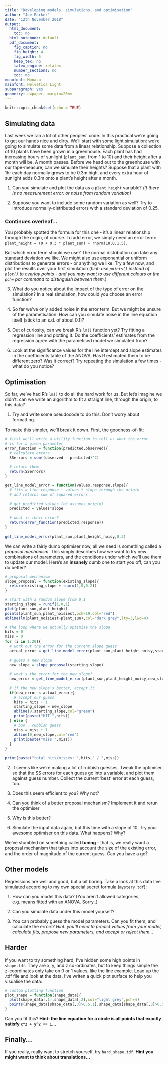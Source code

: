 ```yaml
---
title: "Developing models, simulations, and optimisation"
author: "Joe Parker"
date: "12th November 2018"
output:
  html_document:
    toc: no
  html_notebook: default
  pdf_document:
    fig_caption: no
    fig_height: 4
    fig_width: 5
    keep_tex: no
    latex_engine: xelatex
    number_sections: no
    toc: no
monofont: Monaco
mainfont: Helvetica Light
subparagraph: yes
geometry: a4paper, margin=20mm
---
```


```r
knitr::opts_chunk$set(echo = TRUE)
```

## Simulating data

Last week we ran a lot of other peoples' code. In this practical we're going to get our hands nice and dirty. We'll start with some light simulation: we're going to simulate some data from a linear relationship. Suppose a collection of 10 plants have been grown in a greenhouse. Each plant has had increasing hours of sunlight (`plant_sun`, from 1 to 10) and their height after a month will be. A month passes. Before we head out to the greenhouse with our tape-measure, can we simulate their heights? Suppose that a plant with 1hr each day normally grows to be 0.3m high, and every extra hour of sunlight adds 0.3m onto a plant's height after a month.

1) Can you simulate and plot the data as a `plant_height` variable? *(If there is no measurement error, or noise from random variation)*

2) Suppose you want to include some random variation as well? Try to introduce normally-distributed errors with a standard deviation of 0.25.

### Continues overleaf...

\pagebreak

You probably spotted the formula for this one - it's a linear relationship through the origin, of course. To add error, we simply need an error term: `plant_height = (0 + 0.3 * plant_sun) + rnorm(10,0,1.5)`.

But which error term should we use? The normal distribution can take any standard deviation we like. We might also use exponential or uniform distributions to generate errors - or anything we like. Try a few now, and plot the results over your first simulation (*hint: use `points()` instead of `plot()` to overlay points - and you may want to use different colours or the `pch=` par command to distinguish between them.*)

3) What do you notice about the impact of the type of error on the simulation? In a real simulation, how could you choose an error function?

4) So far we've only added noise in the error term. But we might be unsure of the parametisation. How can you simulate noise in the line equation itself (stick to an s.d. of about 0.1)?

5) Out of curiosity, can we break R's `lm()` function yet? Try fitting a regression line and plotting it. Do the coefficients' estimates from the regression agree with the parametised model we simulated from?

6) Look at the significance values for the line intercept and slope estimates in the coefficients table of the ANOVA. Has R estimated them to be different zero? Was it correct? Try repeating the simulation a few times - what do you notice?

## Optimisation

So far, we've had R's `lm()` to do all the hard work for us. But let's imagine we didn't: can we write an algorithm to fit a straight line, through the origin, to this data?

1) Try and write some pseudocode to do this. Don't worry about formatting.

To make this simpler, we'll break it down. First, the goodness-of-fit:

```r
# first we'll write a utility function to tell us what the error
# is for a given parameter
error_function = function(predicted,observed){
  # calculate errors
  SSerrors = sum((observed - predicted)^2)
  
  # return them
  return(SSerrors)
}

get_line_model_error = function(values,response,slope){
  # fits a line response ~ values * slope through the origin
  # and returns sum of squared errors
  
  # get predicted values (nb assumes origin)
  predicted = values*slope
  
  # what is their error?
  return(error_function(predicted,response))
}

get_line_model_error(plant_sun,plant_height_noisy,0.3)
```

We can write a fairly dumb optimiser now, all we need is something called a *proposal mechanism*. This simply describes how we want to try new combinations of parameters, and the conditions under which we'll use them to update our model. Here's an **insanely** dumb one to start you off, can you do better?

```r
# proposal mechanism
slope_proposal = function(existing_slope){
  return(existing_slope + rnorm(1,0,0.2))
}

# start with a random slope from 0,1
starting_slope = runif(1,0,1)
plot(plant_sun,plant_height)
points(plant_sun,plant_noisiest,pch=19,col="red")
abline(lm(plant_noisiest~plant_sun),col="dark grey",lty=3,lwd=4)

# the loop where we actually optimise the slope
hits = 0
miss = 0
for (i in 1:20){
  # work out the error for the current slope guess
  actual_error = get_line_model_error(plant_sun,plant_height_noisy,starting_slope)
  
  # guess a new slope
  new_slope = slope_proposal(starting_slope)
  
  # what's the error for the new slope?
  new_error = get_line_model_error(plant_sun,plant_height_noisy,new_slope)
  
  # if the new slope's better, accept it
  if(new_error < actual_error){ 
    # accept our guess
    hits = hits + 1
    starting_slope = new_slope
    abline(0,starting_slope,col="green")
    print(paste("HIT ",hits))
  } else {
    # boo.. rubbish guess
    miss = miss + 1
    abline(0,new_slope,col="red")
    print(paste("miss ",miss))
  }
}

print(paste("total hits/misses: ",hits," / ",miss))
```

2) It seems like we're making a lot of rubbish guesses. Tweak the optimiser so that the SS errors for each guess go into a variable, and plot them against guess number. Collect the current 'best' error at each guess, too.

3) Does this seem efficient to you? Why not?

4) Can you think of a better proposal mechanism? Implement it and rerun the optimiser

5) Why is this better?

6) Simulate the input data again, but this time with a slope of 10. Try your awesome optimiser on this data. What happens? Why?

We've stumbled on something called **tuning** - that is, we really want a proposal mechanism that takes into account the size of the existing error, and the order of magnitude of the current guess. Can you have a go?

## Other models

Regressions are well and good, but a bit boring. Take a look at this data I've simulated according to my own special secret formula (`mystery.tdf`):

1) How can you model this data? (You aren't allowed categories, e.g. means fitted with an ANOVA. Sorry..)

2) Can you simulate data under this model yourself?

3) You can probably guess the model parameters. Can you fit them, and calculate the errors? *Hint: you'll need to predict values from your model, calculate fits, propose new parameters, and accept or reject them...*

## Harder

If you want to try something hard, I've hidden some high points in `shape.tdf`. They are x, y, and z co-ordinates, but to keep things simple the z-coordinates only take on 0 or 1 values, like the line example. Load up the .tdf file and look at the data. I've writen a quick plot surface to help you visualise the data:

```r
# custom plotting function
plot_shape = function(shape_data){
  plot(shape_data[,1],shape_data[,2],col="light grey",pch=4)
  points(shape_data[shape_data[,3]>0.5,1],shape_data[shape_data[,3]>0.5,2],col="black",pch=19)
}

```

Can you fit this? **Hint: the line equation for a circle is all points that exactly satisfy `x^2 + y^2 == 1`...**

## Finally...

If you really, really want to stretch yourself, try `hard_shape.tdf`. **Hint you might want to think about translations...**